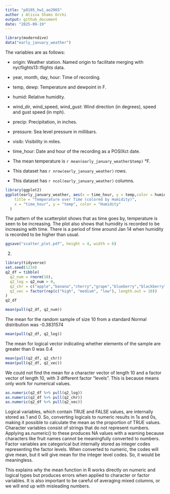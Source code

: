 ```yaml
---
title: "p8105_hw1_ao2965"
author : Alissa Shams Orchi
output: github_document
date: "2025-09-19"
---
```


```r
library(moderndive)
data("early_january_weather")
```
The variables are as follows:

* origin: Weather station. Named origin to facilitate merging with nycflights13::flights data.

* year, month, day, hour: Time of recording.

* temp, dewp: Temperature and dewpoint in F.

* humid: Relative humidity.

* wind_dir, wind_speed, wind_gust: Wind direction (in degrees), speed and gust speed (in mph).

* precip: Precipitation, in inches.

* pressure: Sea level pressure in millibars.

* visib: Visibility in miles.

* time_hour: Date and hour of the recording as a POSIXct date.

* The mean temperature is `r mean(early_january_weather$temp)` °F. 

* This dataset has `r nrow(early_january_weather)` rows.

* This dataset has `r ncol(early_january_weather)` columns.


```r
library(ggplot2)
ggplot(early_january_weather, aes(x = time_hour, y = temp,color = humid)) + geom_point() + labs(
    title = "Temperature over Time (colored by Humidity)",
    x = "time_hour", y = "temp", color = "Humidity"
  )

```


The pattern of the scatterplot shows that as time goes by, temperature is seen to be increasing. The plot also shows that humidity is recorded to be increasing with time. There is a period of time around Jan 14 when humidity is recorded to be higher than usual. 
```r
ggsave("scatter_plot.pdf", height = 4, width = 6)
```


2.

```r
library(tidyverse)
set.seed(1234)
q2_df = tibble(
  q2_num = rnorm(10),                                    
  q2_log = q2_num > 0,                                   
  q2_chr = c("apple","banana","cherry","grape","blueberry","blackberry", "strawberry", "rasberry", "mango", "kiwi"), 
  q2_vec = factor(rep(c("high", "medium", "low"), length.out = 10))      
)
q2_df
```

```r
mean(pull(q2_df, q2_num))

```

The mean for the random sample of size 10 from a standard Normal distribution was -0.3831574

```r
mean(pull(q2_df, q2_log))

```

The mean for logical vector indicating whether elements of the sample are greater than 0 was 0.4
```r
mean(pull(q2_df, q2_chr))
mean(pull(q2_df, q2_vec))
```

We could not find the mean for a character vector of length 10 and a factor vector of 
length 10, with 3 different factor “levels”. This is because means only work for numerical values.
```r
as.numeric(q2_df %>% pull(q2_log))  
as.numeric(q2_df %>% pull(q2_chr))  
as.numeric(q2_df %>% pull(q2_vec))

```
Logical variables, which contain TRUE and FALSE values, are internally stored as 1 and 0. So, converting logicals to numeric results in 1s and 0s, making it possible to calculate the mean as the proportion of TRUE values. Character variables consist of strings that do not represent numbers. Applying as.numeric() to these produces NA values with a warning because characters like fruit names cannot be meaningfully converted to numbers. Factor variables are categorical but internally stored as integer codes representing the factor levels. When converted to numeric, the codes will give mean, but it will give mean for the integer level codes. So, it would be meaningless.

This explains why the mean function in R works directly on numeric and logical types but produces errors when applied to character or factor variables. It is also important to be careful of averaging mixed columns, or we will end up with misleading numbers.
